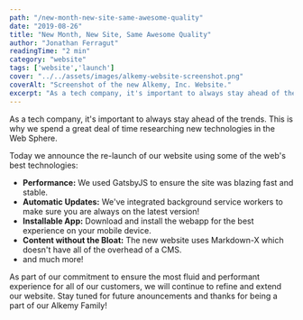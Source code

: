 ```yaml
---
path: "/new-month-new-site-same-awesome-quality"
date: "2019-08-26"
title: "New Month, New Site, Same Awesome Quality"
author: "Jonathan Ferragut"
readingTime: "2 min"
category: "website"
tags: ['website','launch']
cover: "../../assets/images/alkemy-website-screenshot.png"
coverAlt: "Screenshot of the new Alkemy, Inc. Website."
excerpt: "As a tech company, it's important to always stay ahead of the trends. This is why we spend a great deal of time researching new technologies in the Web Sphere."
---
```


<div className="my-4">

<p className="lead">
As a tech company, it's important to always stay ahead of the trends. This is why we spend a great deal of time researching new technologies in the Web Sphere.
</p>

<p className="lead">Today we announce the re-launch of our website using some of the web's best technologies:</p>
<ul className="lead">
<li><strong>Performance:</strong> We used GatsbyJS to ensure the site was blazing fast and stable.</li>
<li><strong>Automatic Updates:</strong> We've integrated background service workers to make sure you are always on the latest version!</li>
<li><strong>Installable App:</strong> Download and install the webapp for the best experience on your mobile device.</li>
<li><strong>Content without the Bloat:</strong> The new website uses Markdown-X which doesn't have all of the overhead of a CMS.</li>
<li>and much more!</li>
</ul>

<p className="lead">
As part of our commitment to ensure the most fluid and performant experience for all of our customers, we will continue to refine and extend our website. Stay tuned for future anouncements and thanks for being a part of our Alkemy Family!
</p>


</div>